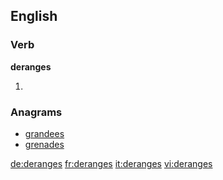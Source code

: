 
==English==

===Verb===
'''deranges'''

# {{third-person singular of|[[derange]]}}

===Anagrams===
* [[grandees#English|grandees]]
* [[grenades#English|grenades]]

[[de:deranges]]
[[fr:deranges]]
[[it:deranges]]
[[vi:deranges]]